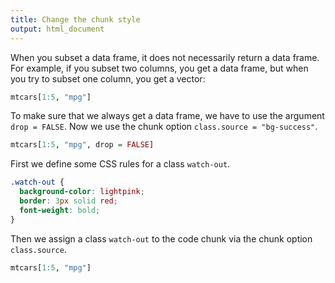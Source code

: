 ```yaml
---
title: Change the chunk style
output: html_document
---
```


When you subset a data frame, it does not necessarily return
a data frame. For example, if you subset two columns, you get
a data frame, but when you try to subset one column, you get
a vector:

```r
mtcars[1:5, "mpg"]
```

To make sure that we always get a data frame, we have to use
the argument `drop = FALSE`. Now we use the chunk option
`class.source = "bg-success"`.

```r
mtcars[1:5, "mpg", drop = FALSE]
```


First we define some CSS rules for a class `watch-out`.

```css
.watch-out {
  background-color: lightpink;
  border: 3px solid red;
  font-weight: bold;
}
```

Then we assign a class `watch-out` to the code chunk via the
chunk option `class.source`.

```r
mtcars[1:5, "mpg"]
```







